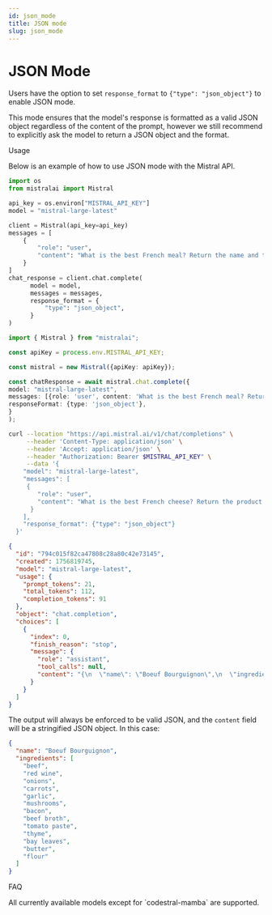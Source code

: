 ```yaml
---
id: json_mode
title: JSON mode
slug: json_mode
---
```



# JSON Mode

Users have the option to set `response_format` to `{"type": "json_object"}` to enable JSON mode.

This mode ensures that the model's response is formatted as a valid JSON object regardless of the content of the prompt, however we still recommend to explicitly ask the model to return a JSON object and the format.

<SectionTab as="h1" sectionId="usage">Usage</SectionTab>

Below is an example of how to use JSON mode with the Mistral API.

<Tabs>
  <TabItem value="python" label="python" default>

```python
import os
from mistralai import Mistral

api_key = os.environ["MISTRAL_API_KEY"]
model = "mistral-large-latest"

client = Mistral(api_key=api_key)
messages = [
    {
        "role": "user",
        "content": "What is the best French meal? Return the name and the ingredients in short JSON object.",
    }
]
chat_response = client.chat.complete(
      model = model,
      messages = messages,
      response_format = {
          "type": "json_object",
      }
)
```

  </TabItem>
  <TabItem value="typescript" label="typescript">

```typescript
import { Mistral } from "mistralai";

const apiKey = process.env.MISTRAL_API_KEY;

const mistral = new Mistral({apiKey: apiKey});

const chatResponse = await mistral.chat.complete({
model: "mistral-large-latest",
messages: [{role: 'user', content: 'What is the best French meal? Return the name and the ingredients in JSON format.'}],
responseFormat: {type: 'json_object'},
}
);
```

  </TabItem>
  <TabItem value="curl" label="curl">

```bash
curl --location "https://api.mistral.ai/v1/chat/completions" \
     --header 'Content-Type: application/json' \
     --header 'Accept: application/json' \
     --header "Authorization: Bearer $MISTRAL_API_KEY" \
     --data '{
    "model": "mistral-large-latest",
    "messages": [
     {
        "role": "user",
        "content": "What is the best French cheese? Return the product and produce location in JSON format"
      }
    ],
    "response_format": {"type": "json_object"}
  }'
```

  </TabItem>
   <TabItem value="output" label="output">

```json
{
  "id": "794c015f82ca47808c28a80c42e73145",
  "created": 1756819745,
  "model": "mistral-large-latest",
  "usage": {
    "prompt_tokens": 21,
    "total_tokens": 112,
    "completion_tokens": 91
  },
  "object": "chat.completion",
  "choices": [
    {
      "index": 0,
      "finish_reason": "stop",
      "message": {
        "role": "assistant",
        "tool_calls": null,
        "content": "{\n  \"name\": \"Boeuf Bourguignon\",\n  \"ingredients\": [\n    \"beef\",\n    \"red wine\",\n    \"onions\",\n    \"carrots\",\n    \"garlic\",\n    \"mushrooms\",\n    \"bacon\",\n    \"beef broth\",\n    \"tomato paste\",\n    \"thyme\",\n    \"bay leaves\",\n    \"butter\",\n    \"flour\"\n  ]\n}"
      }
    }
  ]
}
```

  </TabItem>
</Tabs>

The output will always be enforced to be valid JSON, and the `content` field will be a stringified JSON object. In this case:

```json
{
  "name": "Boeuf Bourguignon",
  "ingredients": [
    "beef",
    "red wine",
    "onions",
    "carrots",
    "garlic",
    "mushrooms",
    "bacon",
    "beef broth",
    "tomato paste",
    "thyme",
    "bay leaves",
    "butter",
    "flour"
  ]
}
```

<SectionTab as="h1" sectionId="faq">FAQ</SectionTab>

<Faq>
  <FaqItem question="Which models support JSON Mode?">
    All currently available models except for `codestral-mamba` are supported.
  </FaqItem>
</Faq>